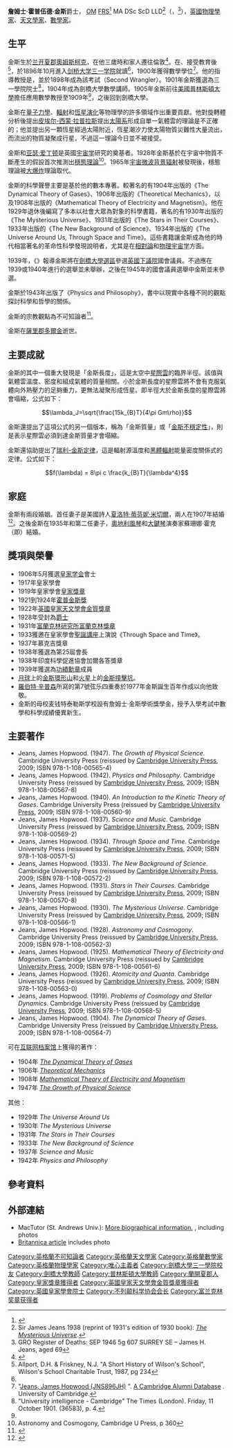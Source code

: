 {{Infobox scientist
|name              = 詹姆斯·金斯爵士<br />Sir James Jeans
|image             = James Hopwood Jeans.jpg
|birth_date        = {{Birth date|1877|9|11|df=y}}
|birth_place       = {{ENG}}[[兰开夏郡|兰开夏郡]][[奧姆斯柯克|奧姆斯柯克]]
|death_date        = {{death date and age|1946|9|16|1877|9|11|df=y}}
|death_place       = {{ENG}}[[薩里郡|薩里郡]][[多爾金|多爾金]]
|residence         = 
|citizenship       = {{UK}}
|nationality       = {{UK}}
|ethnicity         = 
|field             = [[天文學|天文學]]<br>[[數學|數學]]<br>[[物理學|物理學]]
|work_institutions = [[剑桥大学|剑桥大学]]<br>[[普林斯顿大学|普林斯顿大学]]
|alma_mater        = [[麦钱特泰勒斯学校|麦钱特泰勒斯学校]]<br>[[剑桥大学三一学院|剑桥大学三一学院]]
|doctoral_advisor  = 
|notable_students  = [[羅納德·費雪|羅納德·費雪]]
|known_for         = [[瑞利-金斯定律|瑞利-金斯定律]]<br />[[金斯不穩定性|金斯不穩定性]]
|influences        = 
|influenced        = 
|prizes            = [[史密斯獎|史密斯獎]](1901年)<br>{{le|亚当斯奖|Adams Prize}}(1917年)<br>皇家學會[[皇家獎章|皇家獎章]](1919年)
|religion          = [[不可知論者|不可知論者]]
|signature         =
}}
'''詹姆士·霍普伍德·金斯'''爵士， [[功績勳章_(英國)|OM]] [[皇家学会|FRS]]<ref name="frs">{{cite journal|title=James Hopwood Jeans, 1877-1946|journal=Obituary Notices of Fellows of the Royal Society|date=1947-02-01|doi=10.1098/rsbm.1947.0019|url=http://rsbm.royalsocietypublishing.org/content/5/15/573|language=en|volume=5|issue=15|pages=573–589|issn=1479-571X|accessdate=2018-04-02|author=E. A. Milne}}</ref> MA DSc ScD LLD<ref name="jeans1938">Sir James Jeans 1938 (reprint of 1931's edition of 1930 book): ''[[The_Mysterious_Universe|The Mysterious Universe]]''.</ref>（{{lang-en|Sir '''James Hopwood Jeans'''}}，{{bd|1877年|9月11日|1946年|9月16日}}<ref>GRO Register of Deaths: SEP 1946 5g 607 SURREY SE – James H. Jeans, aged 69</ref>），[[英國|英國]][[物理學家|物理學家]]、[[天文學家|天文學家]]、[[數學家|數學家]]。

==生平==
金斯生於[[兰开夏郡|兰开夏郡]][[奧姆斯柯克|奧姆斯柯克]]，在他三歲時和家人遷往倫敦<ref name="ToddAngelo2009">{{cite book|author1=Deborah Todd|author2=Joseph A. Angelo|title=A to Z of Scientists in Space and Astronomy|url=http://books.google.com/books?id=N3l4Rngj4B0C&pg=PA175|accessdate=26 January 2014|date=1 January 2009|publisher=Infobase Publishing|language=en|isbn=978-1-4381-0923-7|page=175|archive-date=2014-06-27|archive-url=https://web.archive.org/web/20140627013034/http://books.google.com/books?id=N3l4Rngj4B0C&pg=PA175|dead-url=no}}</ref>。在{{link-en|麦钱特泰勒斯学校|Merchant_Taylors%27_School,_Northwood}}、{{link-en|威尔逊学校|Wilson%27s_School}}接受教育後<ref>Allport, D.H. & Friskney, N.J. "A Short History of Wilson's School", Wilson's School Charitable Trust, 1987, pg 234</ref>，於1896年10月進入[[剑桥大学三一学院|剑桥大学三一学院]]就讀<ref name="ToddAngelo2009"/>，1900年獲得數學學位<ref>"[http://venn.lib.cam.ac.uk/cgi-bin/search.pl?sur=&suro=c&fir=&firo=c&cit=&cito=c&c=all&tex=JNS896JH&sye=&eye=&col=all&maxcount=50 Jeans, James Hopwood (JNS896JH)] {{Wayback|url=http://venn.lib.cam.ac.uk/cgi-bin/search.pl?sur=&suro=c&fir=&firo=c&cit=&cito=c&c=all&tex=JNS896JH&sye=&eye=&col=all&maxcount=50 |date=20121007083024 }}". [http://venn.lib.cam.ac.uk/Documents/acad/intro.html A Cambridge Alumni Database] {{Wayback|url=http://venn.lib.cam.ac.uk/Documents/acad/intro.html |date=20210421100840 }}. University of Cambridge.</ref>。他的{{link-en|劍橋大學數學榮譽學位考試|Cambridge Mathematical Tripos}}指導教授是{{link-en|羅伯特·阿爾弗雷德·赫爾曼|Robert Alfred Herman}}，並於1898年成為該考試{{link-en|劍橋大學數學榮譽學位考試及格者|Wrangler (University of Cambridge)|二級及格者}}（Second Wrangler）。1901年金斯獲選為三一學院院士<ref> "University intelligence - Cambridge" The Times (London). Friday, 11 October 1901. (36583), p. 4.</ref>，1904年成為劍橋大學數學講師。1905年金斯前往[[美國|美國]][[普林斯頓大學|普林斯頓大學]]擔任應用數學教授至1909年<ref name="ToddAngelo2009"/>，之後回到劍橋大學。

金斯在[[量子力學|量子力學]]、[[輻射|輻射]]和[[恆星演化|恆星演化]]等物理學的許多領域作出重要貢獻。他對旋轉體分析後提出[[皮埃尔-西蒙·拉普拉斯|皮埃尔-西蒙·拉普拉斯]]提出[[太陽系|太陽系]]形成自單一氣體雲的理論是不正確的；他並提出另一顆恆星經過太陽附近，恆星潮汐力使太陽物質災難性大量流出，而流出的物質凝聚成行星，不過這一理論今日並不被接受。

金斯和[[亚瑟·爱丁顿|亚瑟·爱丁顿]]是英國[[宇宙学|宇宙学]]研究的奠基者。1928年金斯基於在宇宙中物質不斷產生的假設首次推測出[[穩態理論|穩態理論]]<ref>Astronomy and Cosmogony, Cambridge U Press, p 360</ref>。1965年[[宇宙微波背景辐射|宇宙微波背景辐射]]被發現後，穩態理論被[[大爆炸|大爆炸]]理論取代。

金斯的科學聲譽主要是基於他的數本專著。較著名的有1904年出版的《The Dynamical Theory of Gases》、1906年出版的《Theoretical Mechanics》，以及1908年出版的《Mathematical Theory of Electricity and Magnetism》。他在1929年退休後編寫了多本以社會大眾為對象的科學書籍，著名的有1930年出版的《The Mysterious Universe》、1931年出版的《The Stars in Their Courses》、1933年出版的《The New Background of Science》、1934年出版的《The Universe Around Us, Through Space and Time》。這些書籍讓金斯成為他的時代相當著名的革命性科學發現說明者，尤其是在[[相對論|相對論]]和[[物理宇宙学|物理宇宙学]]方面。

1939年，《{{link-en|英國天文協會期刊|Journal of the British Astronomical Association}}》報導金斯將在[[劍橋大學選區|劍橋大學選區]]參選[[英國下議院|英國下議院]]國會議員。不過應在1939或1940年進行的選舉並未舉辦，之後在1945年的國會議員選舉中金斯並未參選。

金斯於1943年出版了《Physics and Philosophy》，書中以現實中各種不同的觀點探討科學和哲學的關係。

金斯的宗教觀點為不可知論者<ref>{{cite book|title=The Future of Man|year=2004|publisher=Random House LLC|isbn=9780385510721|page=212|author=Pierre Teilhard De Chardin|accessdate=18 July 2013|quote=We can hardly wonder, in the circumstances, that agnostics such as Sir James Jeans and Marcel Boll, and even convinced believers like Guardini, have uttered expressions ol amazement (tinged with heroic pessimism or triumphant detachment) at the apparent insignificance of the phenomenon of Life in terms of the cosmos— a little mold on a grain of dust...}}</ref>。

金斯在[[薩里郡|薩里郡]][[多爾金|多爾金]]逝世。

==主要成就==
金斯的其中一個重大發現是「金斯長度」，這是太空中[[星際雲|星際雲]]的臨界半徑。該值與氣體雲溫度、密度和組成氣體的質量相關。小於金斯長度的星際雲將不會有克服氣體向外熱壓力的足夠重力，更無法凝聚形成恆星。即半徑大於金斯長度的星際雲將會塌縮，公式如下：

:<math>\lambda_J=\sqrt{\frac{15k_{B}T}{4\pi Gm\rho}}</math>

金斯還提出了這項公式的另一個版本，稱為「金斯質量」或「[[金斯不穩定性|金斯不穩定性]]」，則是表示星際雲必須到達金斯質量才會塌縮。

金斯還協助提出了[[瑞利-金斯定律|瑞利-金斯定律]]，這是輻射源溫度和[[黑體輻射|黑體輻射]]能量密度關係式的定律。公式如下：

:<math> f(\lambda) = 8\pi c \frac{k_{B}T}{\lambda^4}</math>

==家庭==
金斯有兩段婚姻。首任妻子是美國詩人[[夏洛特·蒂芬妮·米切爾|夏洛特·蒂芬妮·米切爾]]，兩人在1907年結婚<ref>{{cite web | url=http://www-history.mcs.st-andrews.ac.uk/Biographies/Jeans.html | title=Sir James Hopwood Jeans | publisher=School of Mathematics and Statistics, [[圣安德鲁斯大学|University of St Andrews]], Scotland | date=October 2003 | accessdate=28 November 2011 | author=J J O'Connor and E F Robertson | archive-date=2019-10-28 | archive-url=https://web.archive.org/web/20191028005821/http://www-history.mcs.st-andrews.ac.uk/Biographies/Jeans.html | dead-url=no }}</ref>。之後金斯在1935年和第二任妻子，[[奧地利|奧地利]][[風琴|風琴]]和[[大鍵琴|大鍵琴]]演奏家蘇珊娜·霍克（即{{le|蘇西·金斯|Susi Jeans}}）結婚。

==獎項與榮譽==
* 1906年5月獲選[[皇家学会|皇家学会]]會士
* 1917年皇家學會{{link-en|贝克尔讲座|Bakerian Lecture}}
* 1919年皇家學會[[皇家獎章|皇家獎章]]
* 1921到1924年{{link-en|劍橋哲學學會|Cambridge Philosophical Society}}[[霍普金斯獎|霍普金斯獎]]
* 1922年[[英國皇家天文學會金質獎章|英國皇家天文學會金質獎章]]
* 1928年受封為[[爵士|爵士]]
* 1931年[[富蘭克林研究所|富蘭克林研究所]][[富蘭克林獎章|富蘭克林獎章]]
* 1933獲邀在皇家學會[[聖誕講座|聖誕講座]]上演說《Through Space and Time》。
* 1937年{{link-en|印度科學普及協會|Indian Association for the Cultivation of Science}}慕克吉獎章
* 1938年獲選為第25屆{{link-en|印度科學促進協會|Indian Science Congress Association}}會長
* 1938年印度科學促進協會加爾各答獎章
* 1939年獲選為[[功績勳章_(英國)|功績勳章]]成員
* [[月球|月球]]上的[[金斯環形山|金斯環形山]]和[[火星|火星]]上的[[金斯撞擊坑|金斯撞擊坑]]。
* [[羅伯特·辛普森_(作曲家)|羅伯特·辛普森]]所寫的第7號弦乐四重奏於1977年金斯誕生百年作成以向他致敬。
* 金斯的母校麦钱特泰勒斯学校設有詹姆士·金斯學術獎學金，授予入學考試中數學和科學成績優異新生。

==主要著作==
* Jeans, James Hopwood. (1947). ''The Growth of Physical Science''. Cambridge University Press (reissued by [[Cambridge_University_Press|Cambridge University Press]], 2009; ISBN 978-1-108-00565-4)
* Jeans, James Hopwood. (1942). ''Physics and Philosophy''. Cambridge University Press (reissued by [[Cambridge_University_Press|Cambridge University Press]], 2009; ISBN 978-1-108-00567-8)
* Jeans, James Hopwood. (1940). ''An Introduction to the Kinetic Theory of Gases''. Cambridge University Press (reissued by [[Cambridge_University_Press|Cambridge University Press]], 2009; ISBN 978-1-108-00560-9)
* Jeans, James Hopwood. (1937). ''Science and Music''. Cambridge University Press (reissued by [[Cambridge_University_Press|Cambridge University Press]], 2009; ISBN 978-1-108-00569-2)
* Jeans, James Hopwood. (1934). ''Through Space and Time''. Cambridge University Press (reissued by [[Cambridge_University_Press|Cambridge University Press]], 2009; ISBN 978-1-108-00571-5)
* Jeans, James Hopwood. (1933). ''The New Background of Science''. Cambridge University Press (reissued by [[Cambridge_University_Press|Cambridge University Press]], 2009; ISBN 978-1-108-00572-2)
* Jeans, James Hopwood. (1931). ''Stars in Their Courses''. Cambridge University Press (reissued by [[Cambridge_University_Press|Cambridge University Press]], 2009; ISBN 978-1-108-00570-8)
* Jeans, James Hopwood. (1930). ''The Mysterious Universe''. Cambridge University Press (reissued by [[Cambridge_University_Press|Cambridge University Press]], 2009; ISBN 978-1-108-00566-1)
* Jeans, James Hopwood. (1928). ''Astronomy and Cosmogony''. Cambridge University Press (reissued by [[Cambridge_University_Press|Cambridge University Press]], 2009; ISBN 978-1-108-00562-3)
* Jeans, James Hopwood. (1925). ''Mathematical Theory of Electricity and Magnetism''. Cambridge University Press (reissued by [[Cambridge_University_Press|Cambridge University Press]], 2009; ISBN 978-1-108-00561-6)
* Jeans, James Hopwood. (1926). ''Atomicity and Quanta''. Cambridge University Press (reissued by [[Cambridge_University_Press|Cambridge University Press]], 2009; ISBN 978-1-108-00563-0)
* Jeans, James Hopwood. (1919). ''Problems of Cosmology and Stellar Dynamics''. Cambridge University Press (reissued by [[Cambridge_University_Press|Cambridge University Press]], 2009; ISBN 978-1-108-00568-5)
* Jeans, James Hopwood. (1904). ''The Dynamical Theory of Gases''. Cambridge University Press (reissued by [[Cambridge_University_Press|Cambridge University Press]], 2009; ISBN 978-1-108-00564-7)

;可在[[互联网档案馆|互联网档案馆]]上獲得的著作：
*1904年 ''[http://www.archive.org/details/dynamicaltheoryo00jeanrich The Dynamical Theory of Gases]''
*1906年 ''[http://www.archive.org/details/elementarytreati00jeanuoft Theoretical Mechanics]''
*1908年 ''[http://www.archive.org/details/mathemattheoelec00jeanrich Mathematical Theory of Electricity and Magnetism]''
*1947年 ''[http://archive.org/details/growthofphysical029068mbp The Growth of Physical Science]''

其他：
*1929年 ''The Universe Around Us''
*1930年 ''The Mysterious Universe''
*1931年 ''The Stars in Their Courses''
*1933年 ''The New Background of Science''
*1937年 ''Science and Music''
*1942年 ''Physics and Philosophy''

==參考資料==
{{reflist}}

==外部連結==
{{Sister project links| wikt=no | commons=no | b=no | n=no | q=James Jeans | s=Author:James Hopwood Jeans | v=no | voy=no | species=no | d=q315545}}

* MacTutor (St. Andrews Univ.): [http://www-gap.dcs.st-and.ac.uk/~history/Mathematicians/Jeans.html More biographical information.] {{Wayback|url=http://www-gap.dcs.st-and.ac.uk/~history/Mathematicians/Jeans.html |date=20170326101537 }}, including photos
* [http://www.britannica.com/eb/article-9043471/Sir-James-Jeans Britannica article] {{Wayback|url=http://www.britannica.com/eb/article-9043471/Sir-James-Jeans |date=20080414014037 }} includes photo

{{皇家奖章获得者}}
{{英国皇家天文学会金质奖章获得者}}
{{富兰克林奖章获得者}}
{{Authority control}}

{{DEFAULTSORT:Jeans, James Hopwood}}
[[Category:英格蘭不可知論者|Category:英格蘭不可知論者]]
[[Category:英格蘭天文學家|Category:英格蘭天文學家]]
[[Category:英格蘭數學家|Category:英格蘭數學家]]
[[Category:英格蘭物理學家|Category:英格蘭物理學家]]
[[Category:唯心主義者|Category:唯心主義者]]
[[Category:劍橋大學三一學院校友|Category:劍橋大學三一學院校友]]
[[Category:劍橋大學教師|Category:劍橋大學教師]]
[[Category:普林斯頓大學教師|Category:普林斯頓大學教師]]
[[Category:蘭開夏郡人|Category:蘭開夏郡人]]
[[Category:皇家獎章獲得者|Category:皇家獎章獲得者]]
[[Category:英國皇家天文學會金質獎章獲得者|Category:英國皇家天文學會金質獎章獲得者]]
[[Category:英國皇家學會院士|Category:英國皇家學會院士]]
[[Category:不列颠科学协会会长|Category:不列颠科学协会会长]]
[[Category:富兰克林奖章获得者|Category:富兰克林奖章获得者]]